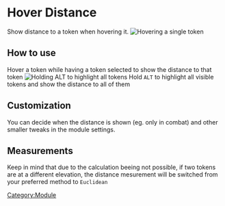 # Hover Distance

Show distance to a token when hovering it. ![Hovering a single
token](Hdsingle.png "Hovering a single token")

## How to use

Hover a token while having a token selected to show the distance to that
token ![Holding ALT to highlight all tokens](Hdmasshighlight.png
"Holding ALT to highlight all tokens") Hold `ALT` to highlight all
visible tokens and show the distance to all of them

## Customization

You can decide when the distance is shown (eg. only in combat) and other
smaller tweaks in the module settings.

## Measurements

Keep in mind that due to the calculation beeing not possible, if two
tokens are at a different elevation, the distance mesurement will be
switched from your preferred method to `Euclidean`

[Category:Module](Category:Module "wikilink")
